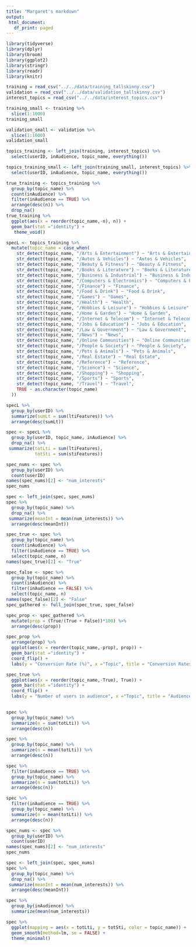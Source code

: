 ```yaml
---
title: "Margaret's markdown"
output:
 html_document:
   df_print: paged
---
```

```r
library(tidyverse)
library(dplyr)
library(broom)
library(ggplot2)
library(stringr)
library(readr)
library(knitr)

```

```r
training = read_csv("../../data/training_tallskinny.csv")
validation = read_csv("../../data/validation_tallskinny.csv")
interest_topics = read_csv("../../data/interest_topics.csv")

```


```r

training_small <- training %>%
  slice(1:1000)
training_small

validation_small <- validation %>%
  slice(1:1000)
validation_small
```


```r
topics_training <- left_join(training, interest_topics) %>%
  select(userID, inAudience, topic_name, everything())

topics_training_small <- left_join(training_small, interest_topics) %>%
  select(userID, inAudience, topic_name, everything())
```

```r
true_training <- topics_training %>%
  group_by(topic_name) %>%
  count(inAudience) %>%
  filter(inAudience == TRUE) %>%
  arrange(desc(n)) %>%
  drop_na()
true_training %>%
  ggplot(aes(x = reorder(topic_name,-n), n)) +
  geom_bar(stat ="identity") +
   theme_void()
```

```r
specL <- topics_training %>%
  mutate(topic_name = case_when(
    str_detect(topic_name, "/Arts & Entertainment") ~ "Arts & Entertainment",
    str_detect(topic_name, "/Autos & Vehicles") ~ "Autos & Vehicles",
    str_detect(topic_name, "/Beauty & Fitness") ~ "Beauty & Fitness",
    str_detect(topic_name, "/Books & Literature") ~ "Books & Literature",
    str_detect(topic_name, "/Business & Industrial") ~ "Business & Industrial",
    str_detect(topic_name, "/Computers & Electronics") ~ "Computers & Electronics",
    str_detect(topic_name, "/Finance") ~ "Finance",
    str_detect(topic_name, "/Food & Drink") ~ "Food & Drink",
    str_detect(topic_name, "/Games") ~ "Games",
    str_detect(topic_name, "/Health") ~ "Health",
    str_detect(topic_name, "/Hobbies & Leisure") ~ "Hobbies & Leisure",
    str_detect(topic_name, "/Home & Garden") ~ "Home & Garden",
    str_detect(topic_name, "/Internet & Telecom") ~ "Internet & Telecom",
    str_detect(topic_name, "/Jobs & Education") ~ "Jobs & Education",
    str_detect(topic_name, "/Law & Government") ~ "Law & Government",
    str_detect(topic_name, "/News") ~ "News",
    str_detect(topic_name, "/Online Communities") ~ "Online Communities",
    str_detect(topic_name, "/People & Society") ~ "People & Society",
    str_detect(topic_name, "/Pets & Animals") ~ "Pets & Animals",
    str_detect(topic_name, "/Real Estate") ~ "Real Estate",
    str_detect(topic_name, "/Reference") ~ "Reference",
    str_detect(topic_name, "/Science") ~ "Science",
    str_detect(topic_name, "/Shopping") ~ "Shopping",
    str_detect(topic_name, "/Sports") ~ "Sports",
    str_detect(topic_name, "/Travel") ~ "Travel",
    TRUE ~ as.character(topic_name)
  ))
```


```r
specL %>%
  group_by(userID) %>%
  summarize(sumLt = sum(ltiFeatures)) %>%
  arrange(desc(sumLt))
```

```r
spec <- specL %>%
  group_by(userID, topic_name, inAudience) %>%
  drop_na() %>%
 summarize(totLti = sum(ltiFeatures),
           totSti = sum(stiFeatures))

```


```r
spec_nums <- spec %>%
  group_by(userID) %>%
  count(userID)
names(spec_nums)[2] <- "num_interests"
spec_nums

spec <- left_join(spec, spec_nums)
spec %>%
  group_by(topic_name) %>%
  drop_na() %>%
 summarize(meanInt = mean(num_interests)) %>%
  arrange(desc(meanInt))
```


```r
spec_true <- spec %>%
  group_by(topic_name) %>%
  count(inAudience) %>%
  filter(inAudience == TRUE) %>%
  select(topic_name, n)
names(spec_true)[2] <- "True"

spec_false <- spec %>%
  group_by(topic_name) %>%
  count(inAudience) %>%
  filter(inAudience == FALSE) %>%
  select(topic_name, n)
names(spec_false)[2] <- "False"
spec_gathered <- full_join(spec_true, spec_false)

spec_prop <- spec_gathered %>%
  mutate(prop = (True/(True + False))*100) %>%
  arrange(desc(prop))

spec_prop %>%
  arrange(prop) %>%
  ggplot(aes(x = reorder(topic_name,-prop), prop)) +
  geom_bar(stat ="identity") +
  coord_flip() +
  labs(y = "Conversion Rate (%)", x ="Topic", title = "Conversion Rates by Topic")

spec_true %>%
  ggplot(aes(x = reorder(topic_name,-True), True)) +
  geom_bar(stat ="identity") +
  coord_flip() +
  labs(y = "Number of users in audience", x ="Topic", title = "Audience nums by Topic")
  
```

```r
spec %>%
  group_by(topic_name) %>%
  summarize(n = sum(totLti)) %>%
  arrange(desc(n))

spec %>%
  group_by(topic_name) %>%
  summarize(n = mean(totLti)) %>%
  arrange(desc(n))

spec %>%
  filter(inAudience == TRUE) %>%
  group_by(topic_name) %>%
  summarize(n = sum(totLti)) %>%
  arrange(desc(n))

spec %>%
  filter(inAudience == TRUE) %>%
  group_by(topic_name) %>%
  summarize(n = mean(totLti)) %>%
  arrange(desc(n))
```


```r
spec_nums <- spec %>%
  group_by(userID) %>%
  count(userID)
names(spec_nums)[2] <- "num_interests"
spec_nums

spec <- left_join(spec, spec_nums)
spec %>%
  group_by(topic_name) %>%
  drop_na() %>%
 summarize(meanInt = mean(num_interests)) %>%
  arrange(desc(meanInt))
```

```r
spec %>%
  group_by(inAudience) %>%
  summarize(mean(num_interests))
```

```r
spec %>%
  ggplot(mapping = aes(x = totLti, y = totSti, color = topic_name)) +
  geom_smooth(method=lm, se = FALSE) +
  theme_minimal()
```



